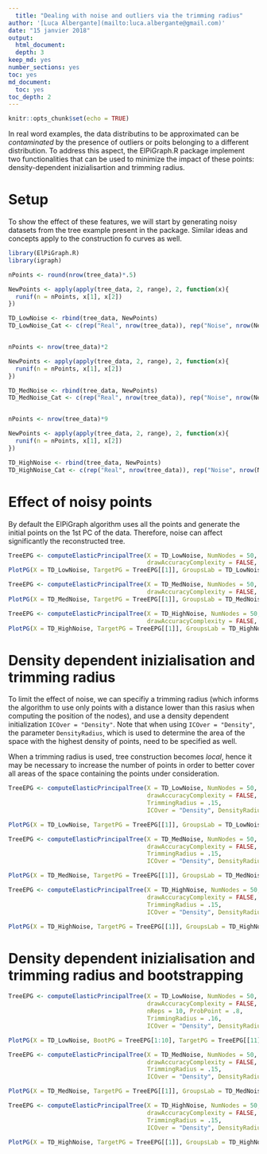 ```yaml
---
  title: "Dealing with noise and outliers via the trimming radius"
author: '[Luca Albergante](mailto:luca.albergante@gmail.com)'
date: "15 janvier 2018"
output:
  html_document:
  depth: 3
keep_md: yes
number_sections: yes
toc: yes
md_document:
  toc: yes
toc_depth: 2
---
```

  
```r
knitr::opts_chunk$set(echo = TRUE)
```

In real word examples, the data distributins to be approximated can be *contaminated* by the presence of outliers or poits belonging to a different distribution. To address this aspect, the ElPiGraph.R package implement two functionalities that can be used to minimize the impact of these points: density-dependent inizialisartion and trimming radius.

# Setup

To show the effect of these features, we will start by generating noisy datasets from the tree example present in the package. Similar ideas and concepts apply to the construction fo curves as well.

```r
library(ElPiGraph.R)
library(igraph)

nPoints <- round(nrow(tree_data)*.5)

NewPoints <- apply(apply(tree_data, 2, range), 2, function(x){
  runif(n = nPoints, x[1], x[2])
})

TD_LowNoise <- rbind(tree_data, NewPoints)
TD_LowNoise_Cat <- c(rep("Real", nrow(tree_data)), rep("Noise", nrow(NewPoints)))


nPoints <- nrow(tree_data)*2

NewPoints <- apply(apply(tree_data, 2, range), 2, function(x){
  runif(n = nPoints, x[1], x[2])
})

TD_MedNoise <- rbind(tree_data, NewPoints)
TD_MedNoise_Cat <- c(rep("Real", nrow(tree_data)), rep("Noise", nrow(NewPoints)))


nPoints <- nrow(tree_data)*9

NewPoints <- apply(apply(tree_data, 2, range), 2, function(x){
  runif(n = nPoints, x[1], x[2])
})

TD_HighNoise <- rbind(tree_data, NewPoints)
TD_HighNoise_Cat <- c(rep("Real", nrow(tree_data)), rep("Noise", nrow(NewPoints)))

```

# Effect of noisy points

By default the ElPiGraph algorithm uses all the points and generate the initial points on the 1st PC of the data. Therefore, noise can affect significantly the reconstructed tree.

```r
TreeEPG <- computeElasticPrincipalTree(X = TD_LowNoise, NumNodes = 50,
                                       drawAccuracyComplexity = FALSE, drawEnergy = FALSE, drawPCAView = FALSE)
PlotPG(X = TD_LowNoise, TargetPG = TreeEPG[[1]], GroupsLab = TD_LowNoise_Cat, DimToPlot = 1:2)
```


```r
TreeEPG <- computeElasticPrincipalTree(X = TD_MedNoise, NumNodes = 50,
                                       drawAccuracyComplexity = FALSE, drawEnergy = FALSE, drawPCAView = FALSE)
PlotPG(X = TD_MedNoise, TargetPG = TreeEPG[[1]], GroupsLab = TD_MedNoise_Cat, DimToPlot = 1:2)
```


```r
TreeEPG <- computeElasticPrincipalTree(X = TD_HighNoise, NumNodes = 50,
                                       drawAccuracyComplexity = FALSE, drawEnergy = FALSE, drawPCAView = FALSE)
PlotPG(X = TD_HighNoise, TargetPG = TreeEPG[[1]], GroupsLab = TD_HighNoise_Cat, DimToPlot = 1:2)
```


# Density dependent inizialisation and trimming radius

To limit the effect of noise, we can specifiy a trimming radius (which informs the algorithm to use only points with a distance lower than this rasius when computing the position of the nodes), and use a density dependent initialization `ICOver = "Density"`. Note that when using `ICOver = "Density"`, the parameter `DensityRadius`, which is used to determine the area of the space with the highest density of points, need to be specified as well.

When a trimming radius is used, tree construction becomes *local*, hence it may be necessary to increase the number of points in order to better cover all areas of the space containing the points under consideration.


```r
TreeEPG <- computeElasticPrincipalTree(X = TD_LowNoise, NumNodes = 50,
                                       drawAccuracyComplexity = FALSE, drawEnergy = FALSE, drawPCAView = FALSE,
                                       TrimmingRadius = .15,
                                       ICOver = "Density", DensityRadius = .15)

PlotPG(X = TD_LowNoise, TargetPG = TreeEPG[[1]], GroupsLab = TD_LowNoise_Cat, DimToPlot = 1:2)
```



```r
TreeEPG <- computeElasticPrincipalTree(X = TD_MedNoise, NumNodes = 50,
                                       drawAccuracyComplexity = FALSE, drawEnergy = FALSE, drawPCAView = FALSE,
                                       TrimmingRadius = .15,
                                       ICOver = "Density", DensityRadius = .15)

PlotPG(X = TD_MedNoise, TargetPG = TreeEPG[[1]], GroupsLab = TD_MedNoise_Cat, DimToPlot = 1:2)
```



```r
TreeEPG <- computeElasticPrincipalTree(X = TD_HighNoise, NumNodes = 50,
                                       drawAccuracyComplexity = FALSE, drawEnergy = FALSE, drawPCAView = FALSE,
                                       TrimmingRadius = .15,
                                       ICOver = "Density", DensityRadius = .15)

PlotPG(X = TD_HighNoise, TargetPG = TreeEPG[[1]], GroupsLab = TD_HighNoise_Cat, DimToPlot = 1:2)
```


# Density dependent inizialisation and trimming radius and bootstrapping

```r
TreeEPG <- computeElasticPrincipalTree(X = TD_LowNoise, NumNodes = 50,
                                       drawAccuracyComplexity = FALSE, drawEnergy = FALSE, drawPCAView = FALSE,
                                       nReps = 10, ProbPoint = .8,
                                       TrimmingRadius = .16,
                                       ICOver = "Density", DensityRadius = .15)

PlotPG(X = TD_LowNoise, BootPG = TreeEPG[1:10], TargetPG = TreeEPG[[11]], GroupsLab = TD_LowNoise_Cat, DimToPlot = 1:2)
```



```r
TreeEPG <- computeElasticPrincipalTree(X = TD_MedNoise, NumNodes = 50,
                                       drawAccuracyComplexity = FALSE, drawEnergy = FALSE, drawPCAView = FALSE,
                                       TrimmingRadius = .15,
                                       ICOver = "Density", DensityRadius = .15)

PlotPG(X = TD_MedNoise, TargetPG = TreeEPG[[1]], GroupsLab = TD_MedNoise_Cat, DimToPlot = 1:2)
```



```r
TreeEPG <- computeElasticPrincipalTree(X = TD_HighNoise, NumNodes = 50,
                                       drawAccuracyComplexity = FALSE, drawEnergy = FALSE, drawPCAView = FALSE,
                                       TrimmingRadius = .15,
                                       ICOver = "Density", DensityRadius = .15)

PlotPG(X = TD_HighNoise, TargetPG = TreeEPG[[1]], GroupsLab = TD_HighNoise_Cat, DimToPlot = 1:2)
```




